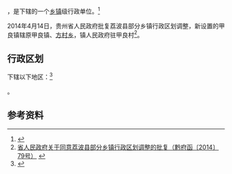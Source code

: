 {{中国乡级行政区|52/27/22/104/000}}

'''{{PAGENAMEBASE}}'''，是{{PRC admin/fullname|52/27/22/104/000|3}}下辖的一个[[乡镇|乡镇]]级行政单位。<ref>{{PRC admin/ref sgc|{{PRC admin/parent|52/27/22/104/000}}}}</ref>

2014年4月14日，贵州省人民政府批复荔波县部分乡镇行政区划调整，新设置的甲良镇辖原甲良镇、[[方村乡|方村乡]]，镇人民政府驻甲良村<ref>[http://www.gzgov.gov.cn/xxgk/zfxxgkpt/szfxxgkml/ztfl/mzfpjz/201701/t20170106_684596.html 省人民政府关于同意荔波县部分乡镇行政区划调整的批复（黔府函〔2014〕79号）] {{webarchive|url=https://web.archive.org/web/20170831002030/http://www.gzgov.gov.cn/xxgk/zfxxgkpt/szfxxgkml/ztfl/mzfpjz/201701/t20170106_684596.html |date=2017-08-31 }}</ref>。

== 行政区划 ==

{{PAGENAMEBASE}}下辖以下地区：<ref>{{PRC admin/ref sgc|52/27/22/104/000}}</ref>

{{PRC admin/children|52/27/22/104/000}}。

== 参考资料 ==

{{reflist}}

{{行政区划小作品}}
{{PRC admin/navcat|52/27/22/104/000}}